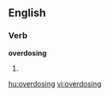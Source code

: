 ==English==

===Verb===
'''overdosing'''

# {{present participle of|[[overdose]]}}

[[hu:overdosing]]
[[vi:overdosing]]